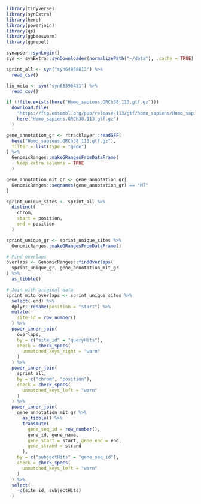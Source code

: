 ```r
library(tidyverse)
library(synExtra)
library(here)
library(powerjoin)
library(qs)
library(ggbeeswarm)
library(ggrepel)

synapser::synLogin()
syn <- synExtra::synDownloader(normalizePath("~/data"), .cache = TRUE)
```


```r
sprint_all <- syn("syn64868813") %>%
  read_csv()

liu_meta <- syn("syn65596451") %>%
  read_csv()
```


```r
if (!file.exists(here("Homo_sapiens.GRCh38.113.gtf.gz")))
  download.file(
    "https://ftp.ensembl.org/pub/release-113/gtf/homo_sapiens/Homo_sapiens.GRCh38.113.gtf.gz",
    here("Homo_sapiens.GRCh38.113.gtf.gz")
  )

gene_annotation_gr <- rtracklayer::readGFF(
  here("Homo_sapiens.GRCh38.113.gtf.gz"),
  filter = list(type = "gene")
) %>%
  GenomicRanges::makeGRangesFromDataFrame(
    keep.extra.columns = TRUE
  )

gene_annotation_mit_gr <- gene_annotation_gr[
  GenomicRanges::seqnames(gene_annotation_gr) == "MT"
]
```


```r
sprint_unique_sites <- sprint_all %>%
  distinct(
    chrom,
    start = position,
    end = position
  )

sprint_unique_gr <- sprint_unique_sites %>%
  GenomicRanges::makeGRangesFromDataFrame()

# Find overlaps
overlaps <- GenomicRanges::findOverlaps(
  sprint_unique_gr, gene_annotation_mit_gr
) %>%
  as_tibble()

# Join with original data
sprint_mito_overlaps <- sprint_unique_sites %>%
  select(-end) %>%
  dplyr::rename(position = "start") %>%
  mutate(
    site_id = row_number()
  ) %>%
  power_inner_join(
    overlaps,
    by = c("site_id" = "queryHits"),
    check = check_specs(
      unmatched_keys_right = "warn"
    )
  ) %>%
  power_inner_join(
    sprint_all,
    by = c("chrom", "position"),
    check = check_specs(
      unmatched_keys_left = "warn"
    )
  ) %>%
  power_inner_join(
    gene_annotation_mit_gr %>%
      as_tibble() %>%
      transmute(
        gene_seq_id = row_number(),
        gene_id, gene_name,
        gene_start = start, gene_end = end,
        gene_strand = strand
      ),
    by = c("subjectHits" = "gene_seq_id"),
    check = check_specs(
      unmatched_keys_left = "warn"
    )
  ) %>%
  select(
    -c(site_id, subjectHits)
  )


```
